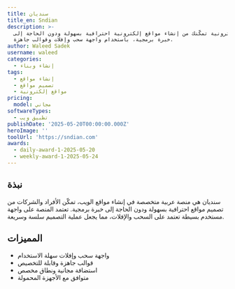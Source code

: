 ```yaml
---
title: سنديان
title_en: Sndian
description: >-
  منصة إلكترونية تمكّنك من إنشاء مواقع إلكترونية احترافية بسهولة ودون الحاجة إلى
  خبرة برمجية، باستخدام واجهة سحب وإفلات وقوالب جاهزة.
author: Waleed Sadek
username: waleed
categories:
  - إنشاء وبناء
tags:
  - إنشاء مواقع
  - تصميم مواقع
  - مواقع إلكترونية
pricing:
  model: مجاني
softwareTypes:
  - تطبيق ويب
publishDate: '2025-05-20T00:00:00.000Z'
heroImage: ''
toolUrl: 'https://sndian.com'
awards:
  - daily-award-1-2025-05-20
  - weekly-award-1-2025-05-24
---
```

## نبذة
سنديان هي منصة عربية متخصصة في إنشاء مواقع الويب، تمكّن الأفراد والشركات من تصميم مواقع احترافية بسهولة ودون الحاجة إلى خبرة برمجية. تعتمد المنصة على واجهة مستخدم بسيطة تعتمد على السحب والإفلات، مما يجعل عملية التصميم سلسة وسريعة.

## المميزات
- واجهة سحب وإفلات سهلة الاستخدام
- قوالب جاهزة وقابلة للتخصيص
- استضافة مجانية ونطاق مخصص
- متوافق مع الأجهزة المحمولة
